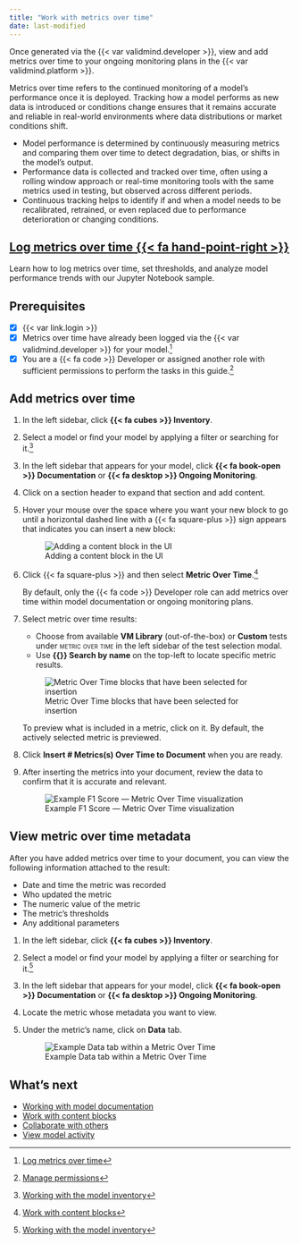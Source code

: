 ```yaml
---
title: "Work with metrics over time"
date: last-modified
---
```


Once generated via the {{< var validmind.developer >}}, view and add metrics over time to your ongoing monitoring plans in the {{< var validmind.platform >}}.

Metrics over time refers to the continued monitoring of a model's performance once it is deployed. Tracking how a model performs as new data is introduced or conditions change ensures that it remains accurate and reliable in real-world environments where data distributions or market conditions shift.

- Model performance is determined by continuously measuring metrics and comparing them over time to detect degradation, bias, or shifts in the model's output.
- Performance data is collected and tracked over time, often using a rolling window approach or real-time monitoring tools with the same metrics used in testing, but observed across different periods.
- Continuous tracking helps to identify if and when a model needs to be recalibrated, retrained, or even replaced due to performance deterioration or changing conditions.

::: {.column-margin}
::: {.callout}
## **[Log metrics over time {{< fa  hand-point-right >}}](/notebooks/how_to/log_metrics_over_time.ipynb)**

Learn how to log metrics over time, set thresholds, and analyze model performance trends with our Jupyter Notebook sample.
:::

:::

::: {.attn}

## Prerequisites

- [x] {{< var link.login >}}
- [x] Metrics over time have already been logged via the {{< var validmind.developer >}} for your model.[^1]
- [x] You are a [{{< fa code >}} Developer]{.bubble} or assigned another role with sufficient permissions to perform the tasks in this guide.[^2]

:::

## Add metrics over time

1. In the left sidebar, click **{{< fa cubes >}} Inventory**.

2. Select a model or find your model by applying a filter or searching for it.[^3]

3. In the left sidebar that appears for your model, click **{{< fa book-open >}} Documentation** or **{{< fa desktop >}} Ongoing Monitoring**.

4. Click on a section header to expand that section and add content.

5. Hover your mouse over the space where you want your new block to go until a horizontal dashed line with a {{< fa square-plus >}} sign appears that indicates you can insert a new block:

    ![Adding a content block in the UI](/guide/model-documentation/add-content-block.gif){fig-alt="A gif showing the process of adding a content block in the UI" .screenshot}

6. Click {{< fa square-plus >}} and then select **Metric Over Time**.[^4]

    By default, only the [{{< fa code >}} Developer]{.bubble} role can add metrics over time within model documentation or ongoing monitoring plans.

7. Select metric over time results:

   - Choose from available **VM Library** (out-of-the-box) or **Custom** tests under [metric over time]{.smallcaps} in the left sidebar of the test selection modal.
   - Use **{{<fa magnifying-glass >}} Search by name** on the top-left to locate specific metric results.

    ![Metric Over Time blocks that have been selected for insertion](metrics-over-time-menu.png){fig-alt="A screenshot showing several Metric Over Time blocks that have been selected for insertion" .screenshot group="time-metric"}

   To preview what is included in a metric, click on it. By default, the actively selected metric is previewed.

8. Click **Insert # Metrics(s) Over Time to Document** when you are ready.

9. After inserting the metrics into your document, review the data to confirm that it is accurate and relevant.

    ![Example F1 Score — Metric Over Time visualization](example-f1-score.png){fig-alt="A screenshot showing an example F1 Score — Metric Over Time visualization" .screenshot group="time-metric"}

## View metric over time metadata

After you have added metrics over time to your document, you can view the following information attached to the result:

- Date and time the metric was recorded
- Who updated the metric
- The numeric value of the metric
- The metric's thresholds
- Any additional parameters

1. In the left sidebar, click **{{< fa cubes >}} Inventory**.

2. Select a model or find your model by applying a filter or searching for it.[^5]

3. In the left sidebar that appears for your model, click **{{< fa book-open >}} Documentation** or **{{< fa desktop >}} Ongoing Monitoring**.

4. Locate the metric whose metadata you want to view.

5. Under the metric's name, click on **Data** tab.

    ![Example Data tab within a Metric Over Time](metric-over-time-data.png){fig-alt="A screenshot showing an example Data tab within a Metric Over Time" .screenshot}


## What's next

- [Working with model documentation](/guide/model-documentation/working-with-model-documentation.qmd)
- [Work with content blocks](/guide/model-documentation/work-with-content-blocks.qmd)
- [Collaborate with others](/guide/model-documentation/collaborate-with-others.qmd)
- [View model activity](/guide/model-inventory/view-model-activity.qmd)


<!-- FOOTNOTES -->

[^1]: [Log metrics over time](/notebooks/how_to/log_metrics_over_time.ipynb)

[^2]: [Manage permissions](/guide/configuration/manage-permissions.qmd)

[^3]: [Working with the model inventory](/guide/model-inventory/working-with-model-inventory.qmd#search-filter-and-sort-models)

[^4]: [Work with content blocks](/guide/model-documentation/work-with-content-blocks.qmd)

[^5]: [Working with the model inventory](/guide/model-inventory/working-with-model-inventory.qmd#search-filter-and-sort-models)